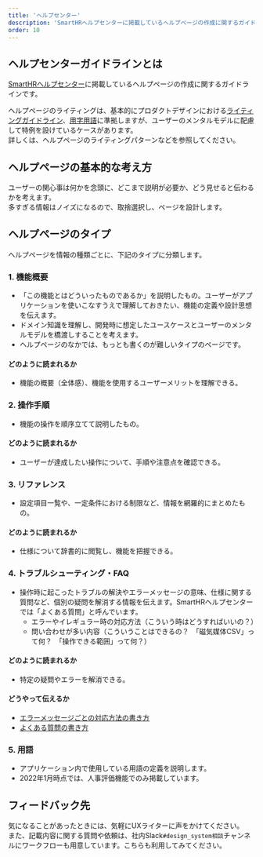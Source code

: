 ```yaml
---
title: 'ヘルプセンター'
description: 'SmartHRヘルプセンターに掲載しているヘルプページの作成に関するガイドラインです。'
order: 10
---
```


## ヘルプセンターガイドラインとは
[SmartHRヘルプセンター](https://knowledge.smarthr.jp/hc/ja)に掲載しているヘルプページの作成に関するガイドラインです。

ヘルプページのライティングは、基本的にプロダクトデザインにおける[ライティングガイドライン](../writing-style/)、[用字用語](../idiomatic-usage/data/)に準拠しますが、ユーザーのメンタルモデルに配慮して特例を設けているケースがあります。  
詳しくは、ヘルプページのライティングパターンなどを参照してください。

## ヘルプページの基本的な考え方
ユーザーの関心事は何かを念頭に、どこまで説明が必要か、どう見せると伝わるかを考えます。  
多すぎる情報はノイズになるので、取捨選択し、ページを設計します。

## ヘルプページのタイプ
ヘルプページを情報の種類ごとに、下記のタイプに分類します。

### 1. 機能概要
* 「この機能とはどういったものであるか」を説明したもの。ユーザーがアプリケーションを使いこなすうえで理解しておきたい、機能の定義や設計思想を伝えます。
* ドメイン知識を理解し、開発時に想定したユースケースとユーザーのメンタルモデルを橋渡しすることを考えます。
* ヘルプページのなかでは、もっとも書くのが難しいタイプのページです。

#### どのように読まれるか
* 機能の概要（全体感）、機能を使用するユーザーメリットを理解できる。

### 2. 操作手順
* 機能の操作を順序立てて説明したもの。

#### どのように読まれるか
* ユーザーが達成したい操作について、手順や注意点を確認できる。

### 3. リファレンス
* 設定項目一覧や、一定条件における制限など、情報を網羅的にまとめたもの。

#### どのように読まれるか
* 仕様について辞書的に閲覧し、機能を把握できる。

### 4. トラブルシューティング・FAQ
* 操作時に起こったトラブルの解決やエラーメッセージの意味、仕様に関する質問など、個別の疑問を解消する情報を伝えます。SmartHRヘルプセンターでは「よくある質問」と呼んでいます。
    * エラーやイレギュラー時の対応方法（こういう時はどうすればいいの？）
    * 問い合わせが多い内容（こういうことはできるの？　「磁気媒体CSV」って何？　「操作できる範囲」って何？）

#### どのように読まれるか
* 特定の疑問やエラーを解消できる。

#### どうやって伝えるか
* [エラーメッセージごとの対応方法の書き方](../help-center/error-handling/)
* [よくある質問の書き方](../help-center/faq/)

### 5. 用語
* アプリケーション内で使用している用語の定義を説明します。
* 2022年1月時点では、人事評価機能でのみ掲載しています。

## フィードバック先
気になることがあったときには、気軽にUXライターに声をかけてください。  
また、記載内容に関する質問や依頼は、社内Slack`#design_system相談`チャンネルにワークフローも用意しています。こちらも利用してみてください。
